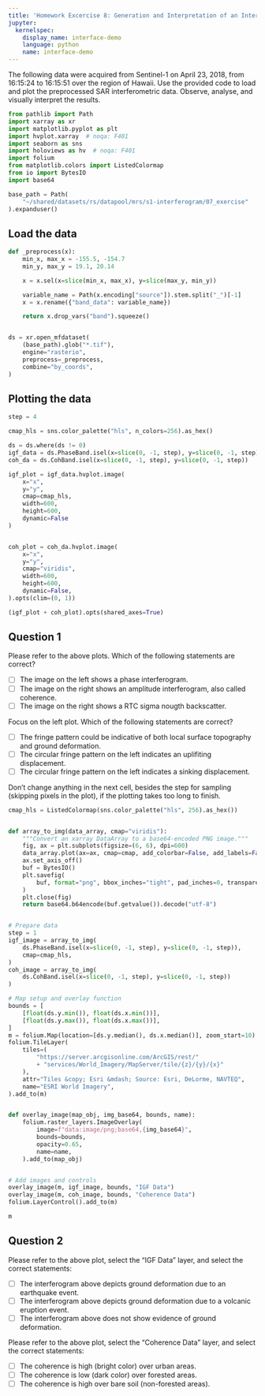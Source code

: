 ```yaml
---
title: 'Homework Excercise 8: Generation and Interpretation of an Interferogram using Sentinel-1 Imagery'
jupyter:
  kernelspec:
    display_name: interface-demo
    language: python
    name: interface-demo
---
```



The following data were acquired from Sentinel-1 on April 23, 2018, from 16:15:24 to 16:15:51 over the region of Hawaii. Use the provided code to load and plot the preprocessed SAR interferometric data.
Observe, analyse, and visually interpret the results.


```python
from pathlib import Path
import xarray as xr
import matplotlib.pyplot as plt
import hvplot.xarray  # noqa: F401
import seaborn as sns
import holoviews as hv  # noqa: F401
import folium
from matplotlib.colors import ListedColormap
from io import BytesIO
import base64
```

```python
base_path = Path(
    "~/shared/datasets/rs/datapool/mrs/s1-interferogram/07_exercise"
).expanduser()
```

## Load the data

```python
def _preprocess(x):
    min_x, max_x = -155.5, -154.7
    min_y, max_y = 19.1, 20.14

    x = x.sel(x=slice(min_x, max_x), y=slice(max_y, min_y))

    variable_name = Path(x.encoding["source"]).stem.split("_")[-1]
    x = x.rename({"band_data": variable_name})

    return x.drop_vars("band").squeeze()


ds = xr.open_mfdataset(
    (base_path).glob("*.tif"),
    engine="rasterio",
    preprocess=_preprocess,
    combine="by_coords",
)
```

## Plotting the data

```python
step = 4

cmap_hls = sns.color_palette("hls", n_colors=256).as_hex()

ds = ds.where(ds != 0)
igf_data = ds.PhaseBand.isel(x=slice(0, -1, step), y=slice(0, -1, step))
coh_da = ds.CohBand.isel(x=slice(0, -1, step), y=slice(0, -1, step))

igf_plot = igf_data.hvplot.image(
    x="x",
    y="y",
    cmap=cmap_hls,
    width=600,
    height=600,
    dynamic=False
)


coh_plot = coh_da.hvplot.image(
    x="x",
    y="y",
    cmap="viridis",
    width=600,
    height=600,
    dynamic=False,
).opts(clim=(0, 1))

(igf_plot + coh_plot).opts(shared_axes=True)
```

## Question 1

Please refer to the above plots. Which of the following statements are correct?

- [ ] The image on the left shows a phase interferogram.
- [ ] The image on the right shows an amplitude interferogram, also called coherence.
- [ ] The image on the right shows a RTC sigma nougth backscatter.

Focus on the left plot. Which of the following statements are correct?

- [ ] The fringe pattern could be indicative of both local surface topography and ground deformation.
- [ ] The circular fringe pattern on the left indicates an uplifiting displacement.
- [ ] The circular fringe pattern on the left indicates a sinking displacement.

Don't change anything in the next cell, besides the step for sampling (skipping pixels in the plot), if the plotting takes too long to finish.

```python
cmap_hls = ListedColormap(sns.color_palette("hls", 256).as_hex())


def array_to_img(data_array, cmap="viridis"):
    """Convert an xarray DataArray to a base64-encoded PNG image."""
    fig, ax = plt.subplots(figsize=(6, 6), dpi=600)
    data_array.plot(ax=ax, cmap=cmap, add_colorbar=False, add_labels=False)
    ax.set_axis_off()
    buf = BytesIO()
    plt.savefig(
        buf, format="png", bbox_inches="tight", pad_inches=0, transparent=True
    )
    plt.close(fig)
    return base64.b64encode(buf.getvalue()).decode("utf-8")


# Prepare data
step = 1
igf_image = array_to_img(
    ds.PhaseBand.isel(x=slice(0, -1, step), y=slice(0, -1, step)),
    cmap=cmap_hls,
)
coh_image = array_to_img(
    ds.CohBand.isel(x=slice(0, -1, step), y=slice(0, -1, step))
)

# Map setup and overlay function
bounds = [
    [float(ds.y.min()), float(ds.x.min())],
    [float(ds.y.max()), float(ds.x.max())],
]
m = folium.Map(location=[ds.y.median(), ds.x.median()], zoom_start=10)
folium.TileLayer(
    tiles=(
        "https://server.arcgisonline.com/ArcGIS/rest/"
        + "services/World_Imagery/MapServer/tile/{z}/{y}/{x}"
    ),
    attr="Tiles &copy; Esri &mdash; Source: Esri, DeLorme, NAVTEQ",
    name="ESRI World Imagery",
).add_to(m)


def overlay_image(map_obj, img_base64, bounds, name):
    folium.raster_layers.ImageOverlay(
        image=f"data:image/png;base64,{img_base64}",
        bounds=bounds,
        opacity=0.65,
        name=name,
    ).add_to(map_obj)


# Add images and controls
overlay_image(m, igf_image, bounds, "IGF Data")
overlay_image(m, coh_image, bounds, "Coherence Data")
folium.LayerControl().add_to(m)

m
```

## Question 2

Please refer to the above plot, select the "IGF Data" layer, and select the correct statements:

- [ ] The interferogram above depicts ground deformation due to an earthquake event.
- [ ] The interferogram above depicts ground deformation due to a volcanic eruption event.
- [ ] The interferogram above does not show evidence of ground deformation.

Please refer to the above plot, select the "Coherence Data" layer, and select the correct statements:

- [ ] The coherence is high (bright color) over urban areas.
- [ ] The coherence is low (dark color) over forested areas.
- [ ] The coherence is high over bare soil (non-forested areas).
